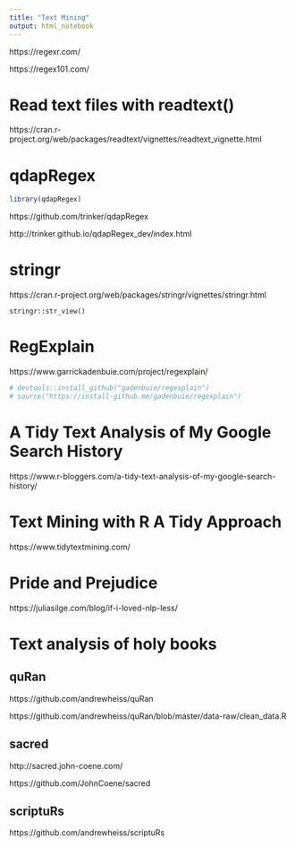 ```yaml
---
title: "Text Mining"
output: html_notebook
---
```



https://regexr.com/

https://regex101.com/

# Read text files with readtext()

https://cran.r-project.org/web/packages/readtext/vignettes/readtext_vignette.html


# qdapRegex

```r
library(qdapRegex)
```


https://github.com/trinker/qdapRegex

http://trinker.github.io/qdapRegex_dev/index.html

# stringr

https://cran.r-project.org/web/packages/stringr/vignettes/stringr.html

```
stringr::str_view()
```


# RegExplain

https://www.garrickadenbuie.com/project/regexplain/


```r
# devtools::install_github("gadenbuie/regexplain")
# source("https://install-github.me/gadenbuie/regexplain")
```



# A Tidy Text Analysis of My Google Search History

https://www.r-bloggers.com/a-tidy-text-analysis-of-my-google-search-history/



# Text Mining with R A Tidy Approach

https://www.tidytextmining.com/

# Pride and Prejudice

https://juliasilge.com/blog/if-i-loved-nlp-less/

# Text analysis of holy books

## quRan 

https://github.com/andrewheiss/quRan

https://github.com/andrewheiss/quRan/blob/master/data-raw/clean_data.R

## sacred

http://sacred.john-coene.com/

https://github.com/JohnCoene/sacred

## scriptuRs 

https://github.com/andrewheiss/scriptuRs



